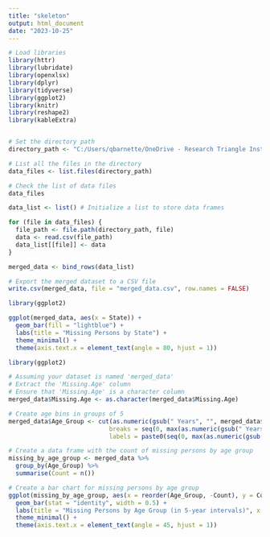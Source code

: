 ```yaml
---
title: "skeleton"
output: html_document
date: "2023-10-25"
---
```


```r

# Load libraries
library(httr)
library(lubridate)
library(openxlsx)
library(dplyr)
library(tidyverse)
library(ggplot2)
library(knitr)
library(reshape2)
library(kableExtra)


# Set the directory path
directory_path <- "C:/Users/qbarnette/OneDrive - Research Triangle Institute/UNC/BIOS 611/bios_611_project/source_data"

# List all the files in the directory
data_files <- list.files(directory_path)

# Check the list of data files
data_files

data_list <- list() # Initialize a list to store data frames

for (file in data_files) {
  file_path <- file.path(directory_path, file)
  data <- read.csv(file_path)
  data_list[[file]] <- data
}

merged_data <- bind_rows(data_list)

# Export the merged dataset to a CSV file
write.csv(merged_data, file = "merged_data.csv", row.names = FALSE)


```


```r

library(ggplot2)

ggplot(merged_data, aes(x = State)) +
  geom_bar(fill = "lightblue") +
  labs(title = "Missing Persons by State") +
  theme_minimal() +
  theme(axis.text.x = element_text(angle = 80, hjust = 1))


```


```r
library(ggplot2)

# Assuming your dataset is named 'merged_data'
# Extract the 'Missing.Age' column
# Ensure that 'Missing.Age' is a character column
merged_data$Missing.Age <- as.character(merged_data$Missing.Age)

# Create age bins in groups of 5
merged_data$Age_Group <- cut(as.numeric(gsub(" Years", "", merged_data$Missing.Age)), 
                            breaks = seq(0, max(as.numeric(gsub(" Years", "", merged_data$Missing.Age)), na.rm = TRUE) + 5, by = 5),
                            labels = paste0(seq(0, max(as.numeric(gsub(" Years", "", merged_data$Missing.Age)), na.rm = TRUE), by = 5), "-", seq(4, max(as.numeric(gsub(" Years", "", merged_data$Missing.Age)), na.rm = TRUE) + 4, by = 5)))

# Create a data frame with the count of missing persons by age group
missing_by_age_group <- merged_data %>%
  group_by(Age_Group) %>%
  summarise(Count = n())

# Create a bar chart for missing persons by age group
ggplot(missing_by_age_group, aes(x = reorder(Age_Group, -Count), y = Count, fill = Age_Group)) +
  geom_bar(stat = "identity", width = 0.5) +
  labs(title = "Missing Persons by Age Group (in 5-year intervals)", x = "Age Group") +  # Set x-axis label
  theme_minimal() +
  theme(axis.text.x = element_text(angle = 45, hjust = 1))



```

